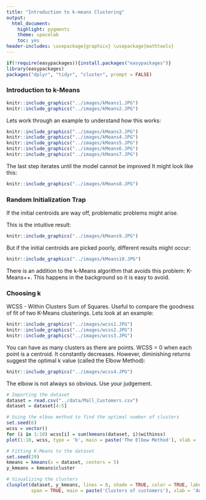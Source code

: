 ```yaml
---
title: "Introduction to k-means Clustering"
output:
  html_document:
    highlight: pygments
    theme: spacelab
    toc: yes
header-includes: \usepackage{graphicx} \usepackage{mathtools}
---
```

```r
if(!require(easypackages)){install.packages("easypackages")}
library(easypackages)
packages("dplyr", "tidyr", "cluster", prompt = FALSE)
```

### Introduction to k-Means

```r
knitr::include_graphics("../images/kMeans1.JPG")
knitr::include_graphics("../images/kMeans2.JPG")
```

Lets work through an example to understand how this works:

```r
knitr::include_graphics("../images/kMeans3.JPG")
knitr::include_graphics("../images/kMeans4.JPG")
knitr::include_graphics("../images/kMeans5.JPG")
knitr::include_graphics("../images/kMeans6.JPG")
knitr::include_graphics("../images/kMeans7.JPG")
```

The last step iterates until the model cannot be improved  It might look like this:

```r
knitr::include_graphics("../images/kMeans8.JPG")
```

### Random Initialization Trap

If the initial centroids are way off, problematic problems might arise.

This is the intuitive result:

```r
knitr::include_graphics("../images/kMeans9.JPG")
```

But if the initial centroids are picked poorly, different results might occur:

```r
knitr::include_graphics("../images/kMeans10.JPG")
```

There is an addition to the k-Means algorithm that avoids this problem:  K-Means++.  This happens in the background so it is easy to avoid.

### Choosing k

WCSS - Within Clusters Sum of Squares.  Useful to compare the goodness of fit of two K-Means clusterings.  Lets look at an example:

```r
knitr::include_graphics("../images/wcss1.JPG")
knitr::include_graphics("../images/wcss2.JPG")
knitr::include_graphics("../images/wcss3.JPG")
```

You can have as many clusters as there are points.  WCSS = 0 when each point is a centroid.  It constantly decreases.  However, diminishing returns suggest the optimal k value (called the Elbow Method):

```r
knitr::include_graphics("../images/wcss4.JPG")
```

The elbow is not always so obvious.  Use your judgement.

```r
# Importing the dataset
dataset = read.csv("../data/Mall_Customers.csv")
dataset = dataset[4:5]

# Using the elbow method to find the optimal number of clusters
set.seed(6)
wcss = vector()
for (i in 1:10) wcss[i] = sum(kmeans(dataset, i)$withinss)
plot(1:10, wcss, type = 'b', main = paste('The Elbow Method'), xlab = 'Number of clusters', ylab = 'WCSS')

# Fitting K-Means to the dataset
set.seed(29)
kmeans = kmeans(x = dataset, centers = 5)
y_kmeans = kmeans$cluster

# Visualizing the clusters
clusplot(dataset, y_kmeans, lines = 0, shade = TRUE, color = TRUE, labels = 2, plotchar = FALSE,
         span = TRUE, main = paste('Clusters of customers'), xlab = 'Annual Income', ylab = 'Spending Score')
```
